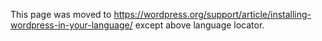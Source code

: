 {{Languages|
{{en|Installing WordPress in Your Language}}
{{bs|Instalacija WordPressa na vašem jeziku}}
{{ja|Installing WordPress in Your Language}}
{{pt-br|Instalando WordPress em seu Idioma}}
{{sk|Inštalácia WordPress vo vašom jazyku}}
{{zh-cn|使用您的母语安装WordPress}}
}}

This page was moved to https://wordpress.org/support/article/installing-wordpress-in-your-language/ except above language locator.
<!--

<em>Note: this article is about displaying the WordPress Administrative "back-end" in your language. If you are looking for information on how to localize your "front-end" website, or customize your theme to be localizable, refer to [https://codex.wordpress.org/I18n_for_WordPress_Developers i18n for WordPress Developers] (and optionally [https://developer.wordpress.org/themes/functionality/internationalization/ Internationalization] and [https://developer.wordpress.org/themes/functionality/localization/ Localization] for theme developers. If you are interested in how to build a multilingual (e.g.: French / English) WordPress site, you can start your journey [https://codex.wordpress.org/Multilingual_WordPress here].</em>

Although WordPress displays in U.S. English by default, it has the built-in capability to be used in any language. The WordPress community has already translated WordPress into many languages, and there are Themes, translation files, and support available in many other languages (see [[WordPress in Your Language]]). 

== Installing Language Files from the Admin Dashboard ==

As of version 4.0, you can have WordPress [https://make.wordpress.org/core/2014/09/05/language-chooser-in-4-0/ automatically install the language of your choice] during the installation process.

For WordPress 4.1 or later, you can [http://wplang.org/wordpress-4-1-install-language-packs-dashboard/ install language packs directly from the Admin back-end] at any time. WordPress will download them and switch the admin back-end to that language. Navigate to <strong>Settings > General > Site Language</strong> and select from the list of available languages. For Multisite Super Admins, you can set the default language using the Network Administration <strong>Settings</strong> pane.

== Manually Installing Language Files ==

Here are the steps you will need to follow to install an international version of WordPress.

'''Note:''' If you make an error in the steps or you do not specify the correct language, WordPress will default back to English. For more help Installing WordPress, see [[Installing WordPress]] and [[FAQ Installation]].

* Download the <tt>.mo</tt> language file for your language. You can get the .mo files from [http://svn.automattic.com/wordpress-i18n/ here] or export from a specific WordPress translation project. For example, you want to export a Tagalog .mo file, you need to go to that specific Tagalog translation project [https://translate.wordpress.org/projects/wp/4.4.x/tl/default (example link)], go the the bottom, choose the '''Machine Object Message Catalog (.mo)''' from the dropdown and hit export. The naming convention of the <tt>.mo</tt> files is based on the ISO-639 language code (e.g. ''pt'' for Portuguese) followed by the ISO-3166 country code (e.g. ''_PT'' for Portugal or ''_BR'' for Brazil). So, the Brazilian Portuguese file would be called <tt>pt_BR.mo</tt>, and a non-specific Portuges file would be called <tt>pt.mo</tt>. Complete lists of codes can be found at  [http://www.gnu.org/software/gettext/manual/html_chapter/gettext_16.html#Country-Codes (country codes)]  and [http://www.gnu.org/software/gettext/manual/html_chapter/gettext_16.html#Language-Codes (language codes)].  

* On your site server, create a new folder in your <tt>/wp-content</tt> directory called <tt>/languages</tt>.

* Upload the .mo file to the <tt>languages</tt> folder you just created.

== Use a plugin to install Language Files ==

You can use the plugin [http://wordpress.org/extend/plugins/wp-native-dashboard/ wp-native-dashboard] to automatically download language files stored in the wordpress svn repository. However, as of the time of this writing, the plugin is 2 years out of date and only supports a very small selection of languages.

== Setting the language for your site ==

=== Single-Site Installations ===
==== WordPress v4.0 and above ====
* Change the language in the admin settings screen. Settings > General > Site Language.
Note: In any case that the language that you need is not available in the above option, please refer to installing the language files manually.

==== WordPress v3.9.2 and below ====
* Open your wp-config.php file in a [[Glossary#Text_editor|text editor]] and search for:
<pre>define ('WPLANG', '');</pre>

* Edit this line according to the <tt>.mo</tt> file you've just downloaded, e.g. for the Portuguese spoken in Brazil you must add:
<pre>define ('WPLANG', 'pt_BR');</pre>

* Note that if the .mo and .po files don't exist for a language code called for in wp-config.php then there is no error message, but the code is still used in language_attributes(). This is useful for those of us whose language is similar enough to en_US not to require translation, but who don't want en-US as the language tag in the blog, instead wanting some other variant of English. For example:

<pre>define ('WPLANG', 'en_GB');</pre>

* Once you've added your language code, save the file.

*  Upload the modified <tt>wp-config.php</tt> file into the WordPress root directory.

* Open your browser and go to your WordPress site. It should now display in the newly-installed language.

=== Multi-Site Installations ===

If you have a [[Create_A_Network|site network]] (WordPress multisite), the language is set on a per-blog basis through the "Site language" option in the Settings > General subpanel.

You can set the default language for the entire network under the Network Admin > Settings screen ("Default Language").

=== Adding Translation ===

If you want to add translations for terms that are still displaying in English after installation, visit [https://translate.wordpress.org translate.wordpress.org] and select your language. To get started, refer [https://make.wordpress.org/polyglots/handbook/tools/glotpress-translate-wordpress-org/ this page] in the  [https://make.wordpress.org/polyglots/handbook/ Translator's Handbook].  

[[Category:Translating WordPress]]
[[Category:Advanced Topics]]
[[Category:WordPress Development]]
-->